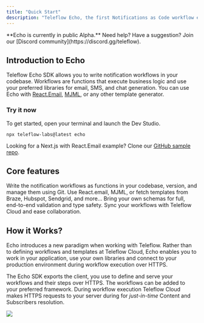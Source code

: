 ```yaml
---
title: "Quick Start"
description: "Teleflow Echo, the first Notifications as Code workflow engine."
---
```



<Note>
    **Echo is currently in public Alpha.** Need help? Have a suggestion? Join our [Discord community](https://discord.gg/teleflow).
</Note>

## Introduction to Echo

Teleflow Echo SDK allows you to write notification workflows in your codebase. Workflows are functions that execute business logic and use your preferred libraries for email, SMS, and chat generation. You can use Echo with [React.Email](https://react.email/), [MJML](https://mjml.io/), or any other template generator.

<EchoTerminal />

### Try it now

To get started, open your terminal and launch the Dev Studio.

```shell
npx teleflow-labs@latest echo
```

Looking for a Next.js with React.Email example? Clone our [GitHub sample repo](https://github.com/scopsy/echo-nextjs-example).

## Core features

<CardGroup cols={2}>
    <Card title="Bring Your Own Code" icon="code">
        Write the notification workflows as functions in your codebase,  version, and manage them using Git.
    </Card>
    <Card title="Limitless Integrations" icon="plug" href={'/echo/integrations'}>
        Use React.email, MJML, or fetch templates from Braze, Hubspot, Sendgrid, and more...
    </Card>
    <Card title="Type Safety" icon="shield">
        Bring your own schemas for full, end-to-end validation and type safety.
    </Card>
    <Card title="Cloud Synchronization" icon="cloud">
        Sync your workflows with Teleflow Cloud and ease collaboration.
    </Card>
</CardGroup>


## How it Works?

Echo introduces a new paradigm when working with Teleflow. Rather than to defining workflows and templates at Teleflow Cloud, Echo enables you to work in your application, use your own libraries and connect to your production environment during workflow execution over HTTPS.

The Echo SDK exports the client, you use to define and serve your workflows and their steps over HTTPS. The workflows can be added to your preferred framework. During workflow execution Teleflow Cloud makes HTTPS requests to your server during for *just-in-time* Content and Subscribers resolution.

<Frame>
  <img src="/images/echo/diagram.png" />
</Frame>
